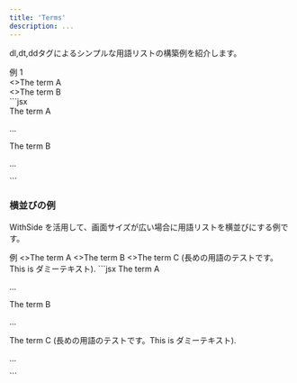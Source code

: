 ```yaml
---
title: 'Terms'
description: ...
---
```



dl,dt,ddタグによるシンプルな用語リストの構築例を紹介します。


<Preview>
	<PreviewTitle>例 1</PreviewTitle>
	<PreviewArea p='30'>
		<Stack tag='dl' g='40'>
			<div>
				<Text tag='dt' fw='bold' bd='is' bdw='2px' pis='20'>
					<>The term A</>
				</Text>
				<Lism tag='dd' mbs='5' pis='30'>
					<Dummy />
				</Lism>
			</div>
			<div>
				<Text tag='dt' fw='bold' bd='is' bdw='2px' pis='20'>
					<>The term B</>
				</Text>
				<Lism tag='dd' mbs='5' pis='30'>
					<Dummy length="l" />
				</Lism>
			</div>
		</Stack>
	</PreviewArea>
	<PreviewCode>
		```jsx
		<Stack tag='dl' g='40'>
			<div>
				<Text tag='dt' fw='bold' bd='is' bdw='2px' pis='20'>
					The term A
				</Text>
				<Lism tag='dd' mbs='5' pis='30'>
					<p>...</p>
				</Lism>
			</div>
			<div>
				<Text tag='dt' fw='bold' bd='is' bdw='2px' pis='20'>
					The term B
				</Text>
				<Lism tag='dd' mbs='5' pis='30'>
					<p>...</p>
				</Lism>
			</div>
		</Stack>
		```
	</PreviewCode>
</Preview>


### 横並びの例

WithSide を活用して、画面サイズが広い場合に用語リストを横並びにする例です。

<Preview>
	<PreviewTitle>例</PreviewTitle>
	<PreviewArea resize p='30'>
		<Stack tag='dl' g='40'>
			<WithSide sideW='10rem' mainMinW='16rem' >
				<Text isSide tag='dt' fw='bold'>
					<>The term A</>
				</Text>
				<Lism tag='dd' pis='30'>
					<Dummy />
				</Lism>
			</WithSide>
			<WithSide sideW='10rem' mainMinW='16rem' >
				<Text isSide tag='dt' fw='bold'>
					<>The term B</>
				</Text>
				<Lism tag='dd' pis='30'>
					<Dummy />
				</Lism>
			</WithSide>
			<WithSide sideW='10rem' mainMinW='16rem' >
				<Text isSide tag='dt' fw='bold'>
					<>The term C (長めの用語のテストです。This is ダミーテキスト).</>
				</Text>
				<Lism tag='dd' pis='30'>
					<Dummy length="l" />
				</Lism>
			</WithSide>
		</Stack>
	</PreviewArea>
	<PreviewCode>
		```jsx
		<Stack tag='dl' g='40'>
			<WithSide sideW='10rem' mainMinW='16rem' >
				<Text isSide tag='dt' fw='bold'>
					The term A
				</Text>
				<Lism tag='dd' pis='30'>
					<p>...</p>
				</Lism>
			</WithSide>
			<WithSide sideW='10rem' mainMinW='16rem' >
				<Text isSide tag='dt' fw='bold'>
					The term B
				</Text>
				<Lism tag='dd' pis='30'>
					<p>...</p>
				</Lism>
			</WithSide>
			<WithSide sideW='10rem' mainMinW='16rem' >
				<Text isSide tag='dt' fw='bold'>
					The term C (長めの用語のテストです。This is ダミーテキスト).
				</Text>
				<Lism tag='dd' pis='30'>
					<p>...</p>
				</Lism>
			</WithSide>
		</Stack>
		```
	</PreviewCode>
</Preview>

